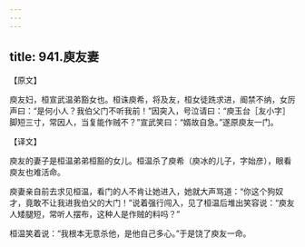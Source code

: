```yaml
---
---
---
```

title: 941.庾友妻
---



【原文】

庾友妇，桓宣武温弟豁女也。桓诛庾希，将及友，桓女徒跣求进，阍禁不纳，女厉声曰：“是何小人？我伯父门不听我前！”因突入，号泣请曰：“庾玉台［友小字］脚短三寸，常因人，当复能作贼不？”宣武笑曰：“婿故自急。”遂原庾友一门。

【译文】

庾友的妻子是桓温弟弟桓豁的女儿。桓温杀了庾希（庾冰的儿子，字始彦），眼看庾友也难活命。

庾妻亲自前去求见桓温，看门的人不肯让她进入，她就大声骂道：“你这个狗奴才，竟敢不让我进我伯父的大门！”说着强行闯入，见了桓温后堆出笑容说：“庾友人矮腿短，常听人摆布，这种人是作贼的料吗？”

桓温笑着说：“我根本无意杀他，是他自己多心。”于是饶了庾友一命。